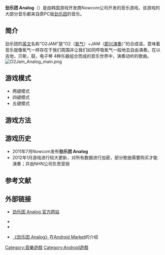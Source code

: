 {{multiple issues|
{{copyedit|time=2020-05-30T06:31:31+00:00}}
{{inappropriate tone|time=2020-05-30T06:31:31+00:00}}
{{no footnotes|time=2020-05-30T06:31:31+00:00}}
{{refimprove|time=2020-05-30T06:31:31+00:00}}
}}
{{Infobox VG
| title          = 劲乐团 Analog<br />
O2Jam Analog
| image = File:O2Jam Analog Logo.png
| caption        = 劲乐团 Analog 标志
| original       = 오투잼 아날로그
| official       = 
| common         = 劲乐团 安卓版
| developer      = Nowcom<br />
idosoft
| publisher      = NHN
| series         = 
| engine         = 
| released       = 韩国[[NOWGAMES|NOWGAMES]]2011年7月<ref>[http://o2jam.nopp.co.kr/Teaser_Page/20110616/index.asp O2JAM ANALOG] {{webarchive|url=https://web.archive.org/web/20120329133111/http://o2jam.nopp.co.kr/Teaser_Page/20110616/index.asp |date=2012-03-29 }}</ref><br />
　　[[NHN|NHN]]2012年1月
| genre = [[音乐游戏|音乐]]
| modes          = 
| platforms      = Android
}}
'''劲乐团 Analog'''（{{lang-en|''O2Jam Analog''}}）是由韩国游戏开发商Nowcom公司开发的音乐游戏，该游戏的大部分音乐都来自原PC版[[劲乐团|劲乐团]]的音乐。
== 简介 ==
劲乐团的[[英文|英文]]名称“O2JAM”是“O2（[[氧气|氧气]]）+JAM（[[即兴演奏|即兴演奏]]）”的合成语，意味着音乐就像氧气一样存在于我们周围并让我们如同呼吸氧气一般地去自由演奏。在以吉他，贝斯，鼓，电子琴 4种乐器组合而成的音乐世界中，演奏动听的歌曲。
[[File:O2Jam_Analog_main.png|left]]

== 游戏模式 ==
<!-- 檔案不存在 [[File:O2Jam_Analog_Select.png|left]] -->
*两键模式
*四键模式
*五键模式

== 游戏方法 ==

== 游戏历史 ==
*2011年7月Nowcom发布'''劲乐团 Analog'''
*2012年1月游戏进行较大更新，对所有数据进行加密，部分歌曲需要购买才能演奏；并由NHN公司负责营销

== 参考文献 ==
{{reflist|2}}

== 外部链接 ==
*{{ko}}[https://web.archive.org/web/20120413203022/http://analog.o2jam.com/ 劲乐团 Analog 官方网站]
*{{ko}}{{Facebook|O2Jam|O2Jam}}
*{{ko}}{{twitter|O2Jam|O2Jam}}
*{{en}}{{ko}}[https://play.google.com/store/apps/details?id=com.idosoft.o2jam 《劲乐团 Analog》]在[[Android_Market|Android Market]]的介绍

[[Category:音樂遊戲|Category:音樂遊戲]]
[[Category:Android遊戲|Category:Android遊戲]]